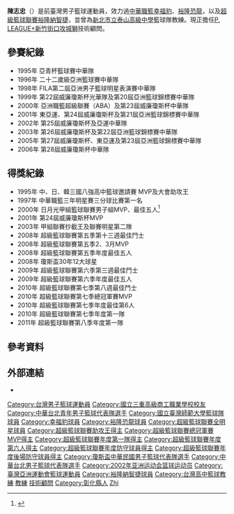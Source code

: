 {{Infobox basketball biography
| image = Halo3LaunchInTaiwan VirusCCChen.jpg
| team = 新竹攻城獅
| position = 技術顧問
| league = [[P._LEAGUE+|P. LEAGUE+]]
| birth_date = {{birth date and age|1977|3|2}}
| birth_place = {{TWN}}[[彰化縣|彰化縣]]
| nationality = {{ROC}}
| height_m = 1.84
| weight_kg = 74
| highschool = [[三重商工|三重商工]]
| college = [[國立臺灣師範大學|國立臺灣師範大學]]
| career_start = 1995
| career_end = 2016
| career_position = [[控球後衛|控球後衛]]
| career_number = 3、5
| years1 = 1995–1998
| team1 = [[幸福豹|幸福豹]]
| years2 = 2000–2016
| team2 = [[裕隆恐龍|裕隆恐龍]] / [[裕隆納智捷|裕隆納智捷]] / [[新北裕隆納智捷|新北裕隆納智捷]]
| coach_start = 2002
| cyears1 = 2002–2021
| cteam1 = [[泰山高中|泰山高中]]籃球隊教練→隨隊教師
| awards = 
* 4×[[超級籃球聯賽總冠軍|超級籃球聯賽總冠軍]]（[[第一季超級籃球聯賽|2003]]–[[第三季超級籃球聯賽|2005]]、[[第七季超級籃球聯賽|2010]]）
* 2×[[超級籃球聯賽全明星賽|超級籃球聯賽全明星賽]]（2012、2015）
* 5×[[超級籃球聯賽年度第一隊|超級籃球聯賽年度第一隊]]（[[第五季超級籃球聯賽|2008]]–[[第九季超級籃球聯賽|2012]]）
}}
'''陳志忠'''（{{bd|1977年|3月2日||}}）是前臺灣男子籃球運動員，效力過[[中華職籃|中華職籃]][[幸福豹|幸福豹]]、[[裕隆恐龍|裕隆恐龍]]，以及[[超級籃球聯賽|超級籃球聯賽]][[裕隆納智捷|裕隆納智捷]]，並曾為[[新北市立泰山高級中學|新北市立泰山高級中學]]籃球隊教練。現正擔任[[P._LEAGUE+|P. LEAGUE+]][[新竹街口攻城獅|新竹街口攻城獅]]技術顧問。

==參賽紀錄==
*1995年 亞青杯籃球賽中華隊
*1996年 二十二歲級亞洲籃球賽中華隊
*1998年 FILA第二屆亞洲男子籃球明星表演賽中華隊
*1999年 第22屆威廉瓊斯杯光華隊及第20屆亞洲籃球錦標賽中華隊
*2000年 亞洲職籃超級聯賽（ABA）及第23屆威廉瓊斯杯中華隊
*2001年 東亞運、第24屆威廉瓊斯杯及第21屆亞洲籃球錦標賽中華隊
*2002年 第25屆威廉瓊斯杯及亞運中華隊
*2003年 第26屆威廉瓊斯杯及第22屆亞洲籃球錦標賽中華隊
*2005年 第27屆威廉瓊斯杯、東亞運及第23屆亞洲籃球錦標賽中華隊
*2006年 第28屆威廉瓊斯杯中華隊

==得獎紀錄==
*1995年 中、日、韓三國八強高中籃球邀請賽 MVP及大會助攻王
*1997年 中華職籃三年明星賽三分球比賽第一名
*2000年 日月光甲組籃球聯賽男子組MVP、最佳五人<ref>{{cite news |author1=李一中 |title=陳志忠、鄭慧芸 最有價值 |work=聯合報 |date=2000-06-07}}</ref>
*2001年 第24屆威廉瓊斯杯MVP
*2003年 甲組聯賽抄截王及聯賽明星第二隊
*2008年 超級籃球聯賽第五季第十三週最佳鬥士
*2008年 超級籃球聯賽第五季2、3月MVP
*2008年 超級籃球聯賽第五季年度最佳五人
*2008年 瓊斯盃30年12大球星
*2009年 超級籃球聯賽第六季第三週最佳鬥士
*2009年 超級籃球聯賽第六季年度最佳五人
*2010年 超級籃球聯賽第七季第八週最佳鬥士
*2010年 超級籃球聯賽第七季總冠軍賽MVP
*2010年 超級籃球聯賽第七季年度最佳第6人
*2010年 超級籃球聯賽第七季年度第一隊
*2011年 超級籃球聯賽第八季年度第一隊

== 參考資料 ==
{{reflist}}

== 外部連結 ==
* {{Sports links}}

{{Navboxes|list=
{{超級籃球聯賽總冠軍賽MVP}}
{{超級籃球聯賽年度第六人}}
{{超級籃球聯賽年度防守球員}}
}}
{{Navboxes|title=國手資歷|list=
{{Navboxes|title=青年級|list=
{{1995年亞青賽中華臺北男子籃球代表隊}}
{{1996年U22亞青賽中華臺北男子籃球代表隊}}
}}
{{Navboxes|title=成人級|list=
{{1999年亞洲錦標賽中華臺北男子籃球代表隊}}
{{2001年亞洲錦標賽中華臺北男子籃球代表隊}}
{{2001年東亞運動會中華臺北男子籃球代表隊}}
{{2002年亞洲運動會中華臺北男子籃球代表隊}}
{{2003年亞洲錦標賽中華臺北男子籃球代表隊}}
{{2005年東亞資格賽中華臺北男子籃球代表隊}}
{{2005年亞洲錦標賽中華臺北男子籃球代表隊}}
{{2005年東亞運動會中華臺北男子籃球代表隊}}
}}
{{Navboxes|title=瓊斯盃|list=
{{1999年瓊斯盃光華男子籃球代表隊}}
{{2000年瓊斯盃中華男子籃球代表隊}}
{{2001年瓊斯盃中華男子籃球代表隊}}
{{2005年瓊斯盃中華男子籃球代表隊}}
{{2006年瓊斯盃中華男子籃球代表隊}}
}}
{{Navboxes|title=其他|list=
{{2000年亞洲超級聯賽中華男籃明星隊}}
}}
}}
{{DEFAULTSORT:Chen}}
[[Category:台灣男子籃球運動員|Category:台灣男子籃球運動員]]
[[Category:國立三重高級商工職業學校校友|Category:國立三重高級商工職業學校校友]]
[[Category:中華台北青年男子籃球代表隊選手|Category:中華台北青年男子籃球代表隊選手]]
[[Category:國立臺灣師範大學籃球隊球員|Category:國立臺灣師範大學籃球隊球員]]
[[Category:幸福豹球員|Category:幸福豹球員]]
[[Category:裕隆恐龍球員|Category:裕隆恐龍球員]]
[[Category:超級籃球聯賽全明星球員|Category:超級籃球聯賽全明星球員]]
[[Category:超級籃球聯賽助攻王得主|Category:超級籃球聯賽助攻王得主]]
[[Category:超級籃球聯賽總冠軍賽MVP得主|Category:超級籃球聯賽總冠軍賽MVP得主]]
[[Category:超級籃球聯賽年度第一隊得主|Category:超級籃球聯賽年度第一隊得主]]
[[Category:超級籃球聯賽年度第六人得主|Category:超級籃球聯賽年度第六人得主]]
[[Category:超級籃球聯賽年度防守球員得主|Category:超級籃球聯賽年度防守球員得主]]
[[Category:超級籃球聯賽年度後場防守球員得主|Category:超級籃球聯賽年度後場防守球員得主]]
[[Category:瓊斯盃中華民國男子籃球代表隊選手|Category:瓊斯盃中華民國男子籃球代表隊選手]]
[[Category:中華台北男子籃球代表隊選手|Category:中華台北男子籃球代表隊選手]]
[[Category:2002年亚洲运动会篮球运动员|Category:2002年亚洲运动会篮球运动员]]
[[Category:臺灣亞洲運動會籃球運動員|Category:臺灣亞洲運動會籃球運動員]]
[[Category:裕隆納智捷球員|Category:裕隆納智捷球員]]
[[Category:台灣高中籃球教練|Category:台灣高中籃球教練]]
[[Category:泰山高中籃球隊|教練]]
[[Category:新竹街口攻城獅教練|技術顧問]]
[[Category:彰化縣人|Category:彰化縣人]]
[[Category:陳姓|Zhi]]